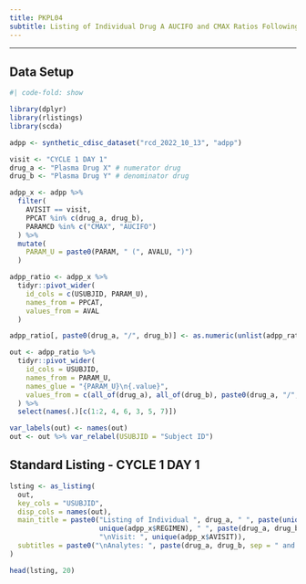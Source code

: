 ```yaml
---
title: PKPL04
subtitle: Listing of Individual Drug A AUCIFO and CMAX Ratios Following Drug A or Drug B
---
```


------------------------------------------------------------------------

::: panel-tabset
## Data Setup

```r
#| code-fold: show

library(dplyr)
library(rlistings)
library(scda)

adpp <- synthetic_cdisc_dataset("rcd_2022_10_13", "adpp")

visit <- "CYCLE 1 DAY 1"
drug_a <- "Plasma Drug X" # numerator drug
drug_b <- "Plasma Drug Y" # denominator drug

adpp_x <- adpp %>%
  filter(
    AVISIT == visit,
    PPCAT %in% c(drug_a, drug_b),
    PARAMCD %in% c("CMAX", "AUCIFO")
  ) %>%
  mutate(
    PARAM_U = paste0(PARAM, " (", AVALU, ")")
  )

adpp_ratio <- adpp_x %>%
  tidyr::pivot_wider(
    id_cols = c(USUBJID, PARAM_U),
    names_from = PPCAT,
    values_from = AVAL
  )

adpp_ratio[, paste0(drug_a, "/", drug_b)] <- as.numeric(unlist(adpp_ratio[, drug_a] / adpp_ratio[, drug_b]))

out <- adpp_ratio %>%
  tidyr::pivot_wider(
    id_cols = USUBJID,
    names_from = PARAM_U,
    names_glue = "{PARAM_U}\n{.value}",
    values_from = c(all_of(drug_a), all_of(drug_b), paste0(drug_a, "/", drug_b))
  ) %>%
  select(names(.)[c(1:2, 4, 6, 3, 5, 7)])

var_labels(out) <- names(out)
out <- out %>% var_relabel(USUBJID = "Subject ID")
```

## Standard Listing - CYCLE 1 DAY 1

```r
lsting <- as_listing(
  out,
  key_cols = "USUBJID",
  disp_cols = names(out),
  main_title = paste0("Listing of Individual ", drug_a, " ", paste(unique(adpp_x$PARAM), collapse = " and "), " Ratios following ",
                      unique(adpp_x$REGIMEN), " ", paste(drug_a, drug_b, sep = " or "), ", PK Population\nProtocol: xxnnnnn",
                      "\nVisit: ", unique(adpp_x$AVISIT)),
  subtitles = paste0("\nAnalytes: ", paste(drug_a, drug_b, sep = " and "))
)

head(lsting, 20)
```
:::
